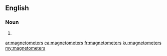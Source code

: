 ==English==

===Noun===
{{head|en|plural}}

# {{plural of|magnetometer|lang=en}}

[[ar:magnetometers]]
[[ca:magnetometers]]
[[fr:magnetometers]]
[[ku:magnetometers]]
[[my:magnetometers]]